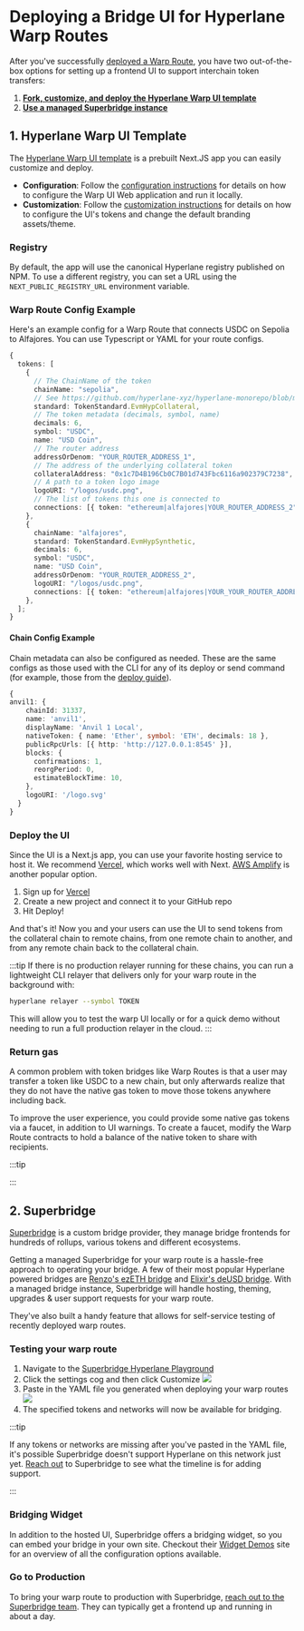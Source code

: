 
# Deploying a Bridge UI for Hyperlane Warp Routes

After you've successfully [deployed a Warp Route](/docs/guides/deploy-warp-route.mdx), you have two out-of-the-box options for setting up a frontend UI to support interchain token transfers:

1. **[Fork, customize, and deploy the Hyperlane Warp UI template](#fork--customize-the-ui)**
2. **[Use a managed Superbridge instance](#superbridge)**

## 1. Hyperlane Warp UI Template

The [Hyperlane Warp UI template](https://github.com/hyperlane-xyz/hyperlane-warp-ui-template) is a prebuilt Next.JS app you can easily customize and deploy.

- **Configuration**: Follow the [configuration instructions](https://github.com/hyperlane-xyz/hyperlane-warp-ui-template/blob/main/README.md) for details on how to configure the Warp UI Web application and run it locally.
- **Customization**: Follow the [customization instructions](https://github.com/hyperlane-xyz/hyperlane-warp-ui-template/blob/main/CUSTOMIZE.md) for details on how to configure the UI's tokens and change the default branding assets/theme.

### Registry

By default, the app will use the canonical Hyperlane registry published on NPM. To use a different registry, you can set a URL using the `NEXT_PUBLIC_REGISTRY_URL` environment variable.

### Warp Route Config Example

Here's an example config for a Warp Route that connects USDC on Sepolia to Alfajores. You can use Typescript or YAML for your route configs.

```typescript
{
  tokens: [
    {
      // The ChainName of the token
      chainName: "sepolia",
      // See https://github.com/hyperlane-xyz/hyperlane-monorepo/blob/main/typescript/sdk/src/token/TokenStandard.ts
      standard: TokenStandard.EvmHypCollateral,
      // The token metadata (decimals, symbol, name)
      decimals: 6,
      symbol: "USDC",
      name: "USD Coin",
      // The router address
      addressOrDenom: "YOUR_ROUTER_ADDRESS_1",
      // The address of the underlying collateral token
      collateralAddress: "0x1c7D4B196Cb0C7B01d743Fbc6116a902379C7238",
      // A path to a token logo image
      logoURI: "/logos/usdc.png",
      // The list of tokens this one is connected to
      connections: [{ token: "ethereum|alfajores|YOUR_ROUTER_ADDRESS_2" }],
    },
    {
      chainName: "alfajores",
      standard: TokenStandard.EvmHypSynthetic,
      decimals: 6,
      symbol: "USDC",
      name: "USD Coin",
      addressOrDenom: "YOUR_ROUTER_ADDRESS_2",
      logoURI: "/logos/usdc.png",
      connections: [{ token: "ethereum|alfajores|YOUR_YOUR_ROUTER_ADDRESS_2" }],
    },
  ];
}
```

#### Chain Config Example

Chain metadata can also be configured as needed. These are the same configs as those used with the CLI for any of its deploy or send command (for example, those from the [deploy guide](/docs/deploy-hyperlane.mdx)).

```typescript
{
anvil1: {
    chainId: 31337,
    name: 'anvil1',
    displayName: 'Anvil 1 Local',
    nativeToken: { name: 'Ether', symbol: 'ETH', decimals: 18 },
    publicRpcUrls: [{ http: 'http://127.0.0.1:8545' }],
    blocks: {
      confirmations: 1,
      reorgPeriod: 0,
      estimateBlockTime: 10,
    },
    logoURI: '/logo.svg'
  }
}
```

### Deploy the UI

Since the UI is a Next.js app, you can use your favorite hosting service to host it. We recommend [Vercel](https://vercel.com), which works well with Next. [AWS Amplify](https://aws.amazon.com/amplify) is another popular option.

1. Sign up for [Vercel](https://vercel.com/)
2. Create a new project and connect it to your GitHub repo
3. Hit Deploy!

And that's it! Now you and your users can use the UI to send tokens from the collateral chain to remote chains, from one remote chain to another, and from any remote chain back to the collateral chain.


:::tip
If there is no production relayer running for these chains, you can run a lightweight CLI relayer that delivers only for your warp route in the background with:
```bash
hyperlane relayer --symbol TOKEN
```
This will allow you to test the warp UI locally or for a quick demo without needing to run a full production relayer in the cloud.
:::

### Return gas

A common problem with token bridges like Warp Routes is that a user may transfer a token like USDC to a new chain, but only afterwards realize that they do not have the native gas token to move those tokens anywhere including back.

To improve the user experience, you could provide some native gas tokens via a faucet, in addition to UI warnings. To create a faucet, modify the Warp Route contracts to hold a balance of the native token to share with recipients.

:::tip

<TypescriptSdkPlaceholder />

:::

## 2. Superbridge

[Superbridge](https://superbridge.app) is a custom bridge provider, they manage bridge frontends for hundreds of rollups, various tokens and different ecosystems.

Getting a managed Superbridge for your warp route is a hassle-free approach to operating your bridge. A few of their most popular Hyperlane powered bridges are [Renzo's ezETH bridge](https://renzo.superbridge.app) and [Elixir's deUSD bridge](https://elixir.superbridge.app). With a managed bridge instance, Superbridge will handle hosting, theming, upgrades & user support requests for your warp route.

They've also built a handy feature that allows for self-service testing of recently deployed warp routes.

### Testing your warp route

1. Navigate to the [Superbridge Hyperlane Playground](https://hyperlane.superbridge.app)
2. Click the settings cog and then click Customize ![](/img/deploy-warp-ui/superbridge-settings.png)
3. Paste in the YAML file you generated when deploying your warp routes ![](/img/deploy-warp-ui/superbridge-paste-yaml.png)
4. The specified tokens and networks will now be available for bridging.

:::tip

If any tokens or networks are missing after you've pasted in the YAML file, it's possible Superbridge doesn't support Hyperlane on this network just yet. [Reach out](mailto:support@superbridge.app) to Superbridge to see what the timeline is for adding support.

:::

### Bridging Widget

In addition to the hosted UI, Superbridge offers a bridging widget, so you can embed your bridge in your own site. Checkout their [Widget Demos](https://widget-demos.superbridge.app/) site for an overview of all the configuration options available.

### Go to Production

To bring your warp route to production with Superbridge, [reach out to the Superbridge team](mailto:alex@superbridge.app). They can typically get a frontend up and running in about a day.
